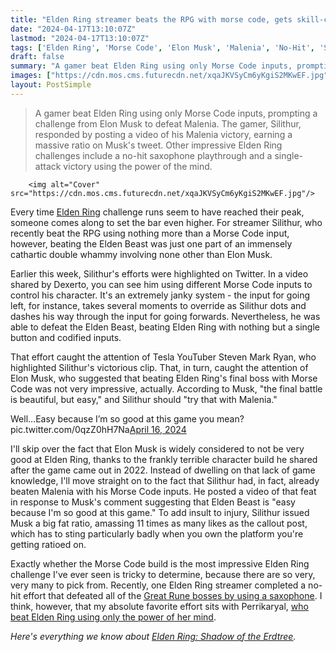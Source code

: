 ```yaml
---
title: "Elden Ring streamer beats the RPG with morse code, gets skill-checked by notoriously bad Elden Ring player Elon Musk, then ratios him on his own platform"
date: "2024-04-17T13:10:07Z"
lastmod: "2024-04-17T13:10:07Z"
tags: ['Elden Ring', 'Morse Code', 'Elon Musk', 'Malenia', 'No-Hit', 'Saxophone', 'Power of Her Mind', 'Elden Ring: Shadow of the Erdtree']
draft: false
summary: "A gamer beat Elden Ring using only Morse Code inputs, prompting a challenge from Elon Musk to defeat Malenia. The gamer, Silithur, responded by posting a video of his Malenia victory, earning a massive ratio on Musk's tweet. Other impressive Elden Ring challenges include a no-hit saxophone playthrough and a single-attack victory using the power of the mind."
images: ["https://cdn.mos.cms.futurecdn.net/xqaJKVSyCm6yKgiS2MKwEF.jpg"]
layout: PostSimple
---
```

> A gamer beat Elden Ring using only Morse Code inputs, prompting a challenge from Elon Musk to defeat Malenia. The gamer, Silithur, responded by posting a video of his Malenia victory, earning a massive ratio on Musk's tweet. Other impressive Elden Ring challenges include a no-hit saxophone playthrough and a single-attack victory using the power of the mind.


        <img alt="Cover" src="https://cdn.mos.cms.futurecdn.net/xqaJKVSyCm6yKgiS2MKwEF.jpg"/>
        
Every time [<u>Elden Ring</u>](https://www.gamesradar.com/elden-ring-guide/) challenge runs seem to have reached their peak, someone comes along to set the bar even higher. For streamer Silithur, who recently beat the RPG using nothing more than a Morse Code input, however, beating the Elden Beast was just one part of an immensely cathartic double whammy involving none other than Elon Musk.

Earlier this week, Silithur's efforts were highlighted on Twitter. In a video shared by Dexerto, you can see him using different Morse Code inputs to control his character. It's an extremely janky system - the input for going left, for instance, takes several moments to override as Silithur dots and dashes his way through the input for going forwards. Nevertheless, he was able to defeat the Elden Beast, beating Elden Ring with nothing but a single button and codified inputs.

That effort caught the attention of Tesla YouTuber Steven Mark Ryan, who highlighted Silithur's victorious clip. That, in turn, caught the attention of Elon Musk, who suggested that beating Elden Ring's final boss with Morse Code was not very impressive, actually. According to Musk, "the final battle is beautiful, but easy," and Silithur should "try that with Malenia."

Well…Easy because I’m so good at this game you mean? pic.twitter.com/0qzZ0hH7Na[April 16, 2024](https://twitter.com/Silithur/status/1780164478677459083)

I'll skip over the fact that Elon Musk is widely considered to not be very good at Elden Ring, thanks to the frankly terrible character build he shared after the game came out in 2022. Instead of dwelling on that lack of game knowledge, I'll move straight on to the fact that Silithur had, in fact, already beaten Malenia with his Morse Code inputs. He posted a video of that feat in response to Musk's comment suggesting that Elden Beast is "easy because I'm so good at this game." To add insult to injury, Silithur issued Musk a big fat ratio, amassing 11 times as many likes as the callout post, which has to sting particularly badly when you own the platform you're getting ratioed on.

Exactly whether the Morse Code build is the most impressive Elden Ring challenge I've ever seen is tricky to determine, because there are so very, very many to pick from. Recently, one Elden Ring streamer completed a no-hit effort that defeated all of the [<u>Great Rune bosses by using a saxophone</u>](https://www.gamesradar.com/elden-ring-magician-uses-nothing-but-a-saxophone-to-beat-all-7-great-rune-bosses-including-malenia-without-taking-a-hit/). I think, however, that my absolute favorite effort sits with Perrikaryal, [<u>who beat Elden Ring using only the power of her mind</u>](https://www.gamesradar.com/meet-the-elden-ring-streamer-spending-hours-training-her-mind-to-make-a-single-attack/). 

*Here's everything we know about *[<u><em>Elden Ring: Shadow of the Erdtree</em></u>](https://www.gamesradar.com/elden-ring-dlc-downloadable-content-updates-plans/)*.*
        